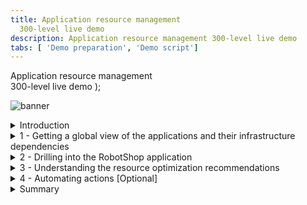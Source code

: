 ```yaml
---
title: Application resource management
  300-level live demo
description: Application resource management 300-level live demo
tabs: [ 'Demo preparation', 'Demo script']
---
```


  <span>
    Application resource management<br/> 300-level live demo
  </span> );

![banner](./images/ARM-GitHub-script-banner-12-15-21.jpg)

<span id="top"></span>

<details>
<summary>Introduction</summary>
<br/>

In this growing digital economy, the application is the business. Application performance, therefore, is one of highest CIO priorities.

<br/>

Home Robots Inc. is a fully digital company selling innovative "household chores" robots globally via its RobotShop online marketplace. Clients browse and purchase through RobotShop's microservices-based cloud native app. Promotions and other marketing events, however, generate unpredictable load patterns. This often results in poor application performance and bad customer experiences. Without full stack visibility, IT Ops teams tend to either over or under-provision resources based on best guesses - which is highly inefficient, costly and risky.

<br/>

In this demo, I'll show you how IBM Turbonomic, a solution based on the principles of Application Resource Management (ARM), helps SREs and IT Ops teams proactively assure application performance and operational efficiency across their mission critical deployments. We will: <br/>
• See how Turbonomic stitches together a full-stack view from business applications down to the supporting infrastructure <br/>
• Examine the resource optimization recommendations generated by analytics <br/>
• Demonstrate how to automate the execution of platform-derived "actions" <br/>

<br/>

**Note**: This demo will be focused on application resource management in private clouds.

<br/>

(Printer-ready PDF of demo script <a href="./300-Application-Resource-Management.pdf" target="_blank" rel="noreferrer">here</a>)

<br/>

**[Go to top](#top)**

</details>

<details>

<summary>1 - Getting a global view of the applications and their infrastructure dependencies</summary>

<br/>

| **1.1** | **Examine the global supply chain** |
| :--- | :--- |
| **Narration** | Turbonomic requires configuration and operational performance data to make resource optimization recommendations. The more data the better. <br/><br/> The RobotShop application is being observed by Instana. Turbonomic ingests data from Instana and builds a common data model to stitch together a graphical view of the application and its resource dependencies. In the Turbonomic nomenclature, this is called the "supply chain." <br/><br/> The global supply chain models the dynamic relationship of the managed application and its dependent infrastructure layers. |
| **Action** &nbsp; 1.1.0 | Log in to the Turbonomic instance and click the **On** button in the upper left corner. <br/><br/> **Note**: The next six steps will refer to the graphic below.<br/><br/><img src="https://raw.githubusercontent.com/ibm-garage-tsa/platinum-demos/master/src/pages/300-watson-aiops-application-resource-management/images/global-supply-chain-6.jpg" width="800" /> |
| **Action** &nbsp; 1.1.1 | Hover the cursor over the **Business Application** entity (1), which shows the business applications of which Turbonomic is aware. |
| **Action** &nbsp; 1.1.2 | Hover the cursor over the **Business Transaction** entity (2), which shows logical business functions that an end-user would execute (such as a purchase or add-to-cart). Business applications are composed of these business transactions. |
| **Action** &nbsp; 1.1.3 | Hover the cursor over the **Service** entity (3). A service is basically a REST endpoint. Transactions use the services. |
| **Action** &nbsp; 1.1.4 | Hover the cursor over the **Application Component** entity (4). Services are hosted and executed in an application component, like a Java virtual machine (JVM).
| **Action** &nbsp; 1.1.5 | Hover the cursor over the **Container** entity (5). Application components run on a container platform like Kubernetes. |
| **Action** &nbsp; 1.1.6 | Hover the cursor over the **Virtual Machine** entity (6). Application platforms are hosted in virtualized environments like vSphere. |

<br/>

| **1.2** | **Explore the top business applications view** |
| :--- | :--- |
| **Narration** | Turbonomic displays the applications in order of risk. &nbsp; &nbsp; &nbsp; &nbsp; &nbsp; &nbsp; &nbsp; &nbsp; &nbsp; &nbsp; &nbsp; &nbsp; &nbsp; &nbsp; &nbsp; &nbsp; &nbsp; &nbsp; &nbsp; |
| **Action** &nbsp; 1.2.1 | Click the **Business Application** entity. &nbsp; &nbsp; &nbsp; &nbsp; &nbsp; &nbsp; &nbsp; &nbsp; &nbsp; &nbsp; &nbsp; &nbsp; &nbsp; &nbsp; &nbsp; &nbsp; &nbsp; &nbsp; &nbsp;<br/><br/> <img src="https://raw.githubusercontent.com/ibm-garage-tsa/platinum-demos/master/src/pages/300-watson-aiops-application-resource-management/images/RobotShop-SLO-Violation-5.jpg" width="800" /> |
| **Narration** | We see that there's an increase in the average response time.&nbsp; &nbsp; &nbsp; &nbsp; &nbsp; &nbsp; &nbsp; &nbsp; &nbsp; &nbsp; &nbsp; &nbsp; &nbsp; &nbsp; &nbsp; &nbsp; &nbsp; &nbsp; &nbsp; <br/><br/>In the Application Resource Health bar, the color of each circle reflects the current health of the entities: "red" represents performance recommendations, "yellow" represents efficiency recommendations, and "green" is healthy. The current status indicates that there are some critical performance issues as well as some areas to improve efficiency. <br/><br/> The Actions button enables you to take the recommended actions directly from Turbonomic. **Note**: We won't click the Actions button at this time. |

<br/>

**[Go to top](#top)**

</details>

<details>

<summary>2 - Drilling into the RobotShop application</summary>

<br/>

| **2.1** | **Examine RobotShop resource dependencies** |
| :--- | :--- |
| **Narration** | Now that we have a broad understanding of the global view, let's examine the health of the RobotShop application. This is called "scoping." |
| **Action** &nbsp; 2.1.1 | Click the **RobotShop** link to scope to RobotShop.<br/><br/> <img src="https://raw.githubusercontent.com/ibm-garage-tsa/platinum-demos/master/src/pages/300-watson-aiops-application-resource-management/images/1-Top_Business_Applications.png" width="800" /> |
| **Action** &nbsp; 2.1.2 | Notice that we are scoped to RobotShop, with data coming from Instana. <br/><br/> <img src="https://raw.githubusercontent.com/ibm-garage-tsa/platinum-demos/master/src/pages/300-watson-aiops-application-resource-management/images/2-Home.png" width="800" /> |
| **Narration** | The supply chain is scoped to RobotShop, and the charts provide a quick view of RobotShop's overall operating health.<br/><br/>Since RobotShop is a Kubernetes-based cloud native application, all the entities in the supply chain are specific to a container infrastructure. |
| **Action** &nbsp; 2.1.3 | On the **Pending Actions** chart, click **SHOW ALL**.<br/><br/> <img src="https://raw.githubusercontent.com/ibm-garage-tsa/platinum-demos/master/src/pages/300-watson-aiops-application-resource-management/images/3-Show_All.png" width="800" /> |
| **Narration** | The Turbonomic engine performs an ongoing (real-time) holistic analysis of the environment, generating resource optimization recommendations (and associated actions) that you can take to resolve and avoid emerging problems. <br/><br/>Here we see container resize actions, categorized as 'performance' and 'efficiency' actions. These are displayed for you to either investigate further or execute manually.<br/><br/>Container resize *UP* actions are typically performance-centric actions that are driven to resolve an underlying resource congestion issue. <br/><br/> Container resize *DOWN* actions are typically efficiency-centric actions that are pointing to a resource optimization opportunity, likely a consequence of resource over-provisioning. |
| **Action** &nbsp; 2.1.4 | On the **Action Center** panel, under  **RESIZE**, select **Workload Controllers** (1). Then, click **DETAILS** (2) in the **payment** row. <br/><br/> **Note**: If the view does not match the screenshot below, click **NEW VIEW** at the upper right corner to enable the new view. <br/><br/> <img src="https://raw.githubusercontent.com/ibm-garage-tsa/platinum-demos/master/src/pages/300-watson-aiops-application-resource-management/images/2-Payment.png" width="800" /> |

<br/>

**[Go to top](#top)**

</details>

<details>

<summary>3 - Understanding the resource optimization recommendations</summary>

<br/>

| **3.1** | **Analyze a container right-sizing performance recommendation** |
| :--- | :--- |
| **Narration** | Let's explore one of the performance recommendations in more detail. |
| **Action** &nbsp; 3.1.1 | On the **Action Details** page, click **Expand Details** to inspect the rationale behind the recommendations.<br/> <br/><img src="https://raw.githubusercontent.com/ibm-garage-tsa/platinum-demos/master/src/pages/300-watson-aiops-application-resource-management/images/2-Payment_Details.png" width="800" /> |
| **Action** &nbsp; 3.1.2 | Review the performance action details. Notice the recommendation to upsize the virtual CPU limit from 200 mCores to 500 mCores. <br/><br/> **Note**: Since this is a dynamic system, the metrics displayed on your screen may not necessarily reflect the exact numbers in the screenshot. <br/><br/> <img src="https://raw.githubusercontent.com/ibm-garage-tsa/platinum-demos/master/src/pages/300-watson-aiops-application-resource-management/images/2-Payment_Expand.png" width="800" /> |
| **Narration** | Turbonomic observes and tracks CPU throttling. CPU throttling directly impacts the response time and therefore user experience. In the case of RobotShop, the response time issues with the payment service adversely impact the shopping and checkout experience. Given the rate of throttling being observed, Turbonomic recommends increasing the CPU limit from 200 mCores to 500 mCores, thereby reducing the degree of CPU throttling and proactively mitigating an inevitable risk to the service's performance and availability. |
| **Action** &nbsp; 3.1.3 | Click the **X** in the upper right corner to close the **Action Details** page.<br/><br/> <img src="https://raw.githubusercontent.com/ibm-garage-tsa/platinum-demos/master/src/pages/300-watson-aiops-application-resource-management/images/2-Payment_X.png" width="800" /> |

<br/>

| **3.2** | **Analyze a proactive workload redistribution recommendation** |
| :--- | :--- |
| **Narration** | The underlying cloud native environment to which the RobotShop microservices are deployed is highly dynamic. The initial node to which a pod was placed may not always remain the most optimal place to continue executing the workflow. An unhealthy application can cause cascading issues, potentially impacting healthy neighboring pods. Additional node capacity may present more optimal placement options. Continuously and proactively redistributing workloads, in line with shifting load patterns and available capacity, helps assure application performance while striving to optimize overall cluster operational efficiency. |
| **Action** &nbsp; 3.2.1 | On the **Action Center** panel, under **MOVE**, select **Container Pods** (1). Then, click **DETAILS** (2) in the **robot-shop/payment** row. <br/><br/> <img src="https://raw.githubusercontent.com/ibm-garage-tsa/platinum-demos/master/src/pages/300-watson-aiops-application-resource-management/images/7-Move.png" width="800" /> |
| **Action** &nbsp; 3.2.2 | Review the efficiency action details. Notice the recommendation to relocate the payment pod from where it is currently running on worker node 3 to worker node 6. <br/><br/> **Note**: Since this is a dynamic system, the metrics displayed on your screen may not necessarily reflect the exact numbers in the screenshot. <br/><br/> <img src="https://raw.githubusercontent.com/ibm-garage-tsa/platinum-demos/master/src/pages/300-watson-aiops-application-resource-management/images/7-Move_Details.png" width="800" /> |
| **Narration** | If the underlying node is getting congested, it will attempt to identify an alternate node with more capacity. If, on the other hand, as is the case here, the underlying node is underutilized, it makes sense to proactively distribute the workload to another node, thereby consolidating workloads on a fewer number of hosts to drive down operational costs. <br/><br/> The Turbonomic analysis engine computes the current and possible future state of the cluster if the Move action is accepted for execution. As we can observe here, the migration of workloads from worker node 3 to worker node 6 will result in a marginal increase of virtual CPU utilization from 7.1% to 10% and an increase of virtual memory consumption from 15.5% to 20.8%. <br/><br/> Continuous redistribution of workloads helps better optimize overall cluster resources in terms of performance and cost, while conducting these relocations in accordance with and honoring any pre-defined placement rules, policies, and constraints. |
| **Action** &nbsp; 3.2.3 | Click the **X** in the upper right corner to close the **Action Details** page.<br/><br/> <img src="https://raw.githubusercontent.com/ibm-garage-tsa/platinum-demos/master/src/pages/300-watson-aiops-application-resource-management/images/7-Move_X.png" width="800" /> |

<br/>

| **3.3** | **Analyze an intelligent cluster scaling recommendation** |
| :--- | :--- |
| **Narration** | The Turbonomic analysis engine is continuously exploring opportunities to optimize cluster capacity. <br/><br/> Pods consume resources from the underlying nodes on which they are placed. Nodes are represented as virtual machines (VMs) in the supply chain. When pods begin experiencing performance issues due to diminishing resources at the underlying node level, Turbonomic will provide early recommendations to provision additional cluster capacity. <br/><br/> On the other hand, it will seek out opportunities to consolidate workloads on a fewer number of nodes, thereby driving down operational costs. |
| **Action** &nbsp; 3.3.1 | On the **Action Center** panel, under **SUSPEND**, select **Virtual Machines** (1). Then, click **DETAILS** (2) in the **worker3.vader.coc-ibm.com** row. <br/><br/> <img src="https://raw.githubusercontent.com/ibm-garage-tsa/platinum-demos/master/src/pages/300-watson-aiops-application-resource-management/images/8-Suspend.png" width="800" /> |
| **Action** &nbsp; 3.3.2 | Review the action details. <br/><br/> <img src="https://raw.githubusercontent.com/ibm-garage-tsa/platinum-demos/master/src/pages/300-watson-aiops-application-resource-management/images/9-Suspend_Details.png" width="800" /> |
| **Narration** | Executing the Suspend action will result in reclaiming and possibly repurposing the compute resources of worker node 3. <br/><br/> These actions enhance overall cluster operational efficiency and naturally yield huge costs savings, while not compromising application performance and availability. |
| **Action** &nbsp; 3.3.3 | Click the **X** in the upper right corner to close the **Action Details** page. <br/><br/> <img src="https://raw.githubusercontent.com/ibm-garage-tsa/platinum-demos/master/src/pages/300-watson-aiops-application-resource-management/images/9-Suspend_X.png" width="800" /> |

<br/>

**[Go to top](#top)**

</details>

<details>

<summary>4 - Automating actions [Optional]</summary>

<br/>

<InlineNotification><strong>NOTE</strong>: If you want to demonstrate how to create and configure an automation policy, you will need additional credentials. To do so, log out and log back in using the <strong>cocadmin</strong> username. The password remains the same: <strong>CoC#Rulz!</strong>. </InlineNotification>

<br/>

| **4.1** | **Automate the execution of actions and eliminate manual intervention** |
| :--- | :--- |
| **Narration** | Though Turbonomic allows you to initiate action from the platform with the click of a button, it is a best practice to automate the execution of these actions. <br/><br/> We will now define a policy that enables you to automate the platform-derived actions without having to jump into multiple tools. This significantly enhances operator productivity. |
| **Action** &nbsp; 4.1.1 | Click **SETTINGS** (1) and select **Policies** (2). <br/><br/> <img src="https://raw.githubusercontent.com/ibm-garage-tsa/platinum-demos/master/src/pages/300-watson-aiops-application-resource-management/images/Settings.png" width="800" /> |
| **Action** &nbsp; 4.1.2 | Click **NEW AUTOMATION POLICY**. <br/><br/> <img src="https://raw.githubusercontent.com/ibm-garage-tsa/platinum-demos/master/src/pages/300-watson-aiops-application-resource-management/images/New-Policy.png" width="500" /> |
| **Action** &nbsp; 4.1.3 | Select **Container Pod**. <br/><br/> <img src="https://raw.githubusercontent.com/ibm-garage-tsa/platinum-demos/master/src/pages/300-watson-aiops-application-resource-management/images/Container-Pod.png" width="300" /> |
| **Action** &nbsp; 4.1.4 | Give the policy a custom **NAME**. Then, expand **AUTOMATION AND ORCHESTRATION** (2) and click **ADD ACTION** (3) to define how an action is accepted. <br/><br/> <img src="https://raw.githubusercontent.com/ibm-garage-tsa/platinum-demos/master/src/pages/300-watson-aiops-application-resource-management/images/Automation-Policy-1.jpg" width="500" /> |
| **Action** &nbsp; 4.1.5 | Fill out the **Automation and Orchestration** panel: <br/> • Set the **ACTION TYPE** to **Move** (1). <br/> • Set **ACTION GENERATION** to **Generate Actions** (2). <br/> • Set **ACTION ACCEPTANCE** to **Automatic** (3). <br/><br/> **IMPORTANT NOTE**: Do **NOT** click **Submit**, as this is a read-only environment. <br/><br/> <img src="https://raw.githubusercontent.com/ibm-garage-tsa/platinum-demos/master/src/pages/300-watson-aiops-application-resource-management/images/Automation-Policy.png" width="500" /> |
| **Narration** | Once the automation policy is saved, it will go into effect. All configured actions will now be executed automatically. <br/><br/> The main benefit and best practice of Turbonomic is to execute the platform-derived actions automatically. The underlying goal is to reduce or remove human intervention and leverage automation to maintain application performance and improve operational efficiency. <br/><br/> Although we have demonstrated how actions can be taken automatically from Turbonomic, it is typical that IT organizations first build a level of trust where actions are initially executed manually by a human operator. And as the organization's level of comfort matures over time, we evolve into a semi-automatic and then a relatively fully automatic set of executions, where an increasing number of actions is being driven by automation. |

<br/>

**[Go to top](#top)**

</details>

<details>

<summary>Summary</summary>

<br/>

In this demo, we showed how Home Robots Inc. leveraged Turbonomic to assure application performance and improve the operational efficiency of the supporting infrastructure. We demonstrated how Turbonomic can augment the well-known benefits of a container platform to provide additional and high-value capabilities, ranging from full-stack visibility and analytics-driven resource optimization recommendations (e.g., vertical scaling, container right-sizing, and proactive workload redistribution) to intelligent platform-derived automatable actions.

<br/>

**[Go to top](#top)**

</details>
